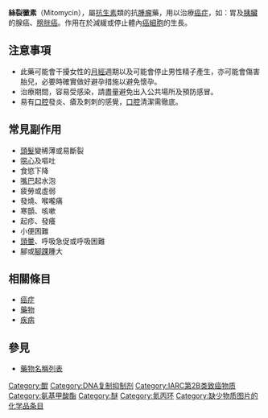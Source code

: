 {{medical}}
{{chemref|time=2011-11-26T05:33:32+00:00 }}
{{Infobox drug
|IUPAC=
|CAS=50-07-7
|ATC=L01DC03
|通用名_zh=絲裂黴素C
|通用名_en=Mitomycin
|分子式=C<sub>15</sub>H<sub>18</sub>N<sub>4</sub>O<sub>5</sub>
|分子量=334.327
|結構圖=Mitomycin.svg
|半衰期=8-48分鐘
|代謝=[[肝臟|肝臟]]
|排泄=？
|……………………
}}
'''絲裂黴素'''（Mitomycin），屬[[抗生素|抗生素]]類的抗[[腫瘤|腫瘤]]藥，用以治療[[癌症|癌症]]，如：胃及[[胰臟|胰臟]]的腺癌、[[膀胱癌|膀胱癌]]。作用在於減緩或停止體內[[癌細胞|癌細胞]]的生長。

== 注意事項 ==

* 此藥可能會干擾女性的[[月經|月經]]週期以及可能會停止男性精子產生，亦可能會傷害胎兒，必要時確實做好避孕措施以避免懷孕。
* 治療期間，容易受感染，請盡量避免出入公共場所及預防感冒。
* 易有[[口腔|口腔]]發炎、瘡及刺刺的感覺，[[口腔|口腔]]清潔需徹底。

== 常見副作用 ==

* [[頭髮|頭髮]]變稀薄或易斷裂
* [[噁心|噁心]]及嘔吐
* 食慾下降
* [[嘴巴|嘴巴]]起水泡
* 疲勞或虛弱
* 發燒、喉嚨痛
* 寒顫、咳嗽
* 起疹、發癢
* 小便困難
* [[頭暈|頭暈]]、呼吸急促或呼吸困難
* 腳或[[腳踝|腳踝]]腫大

== 相關條目 ==
* [[癌症|癌症]]
* [[藥物|藥物]]
* [[疾病|疾病]]
== 參見 ==
* [[藥物名稱列表|藥物名稱列表]]

{{化疗药物}}

[[Category:醌|Category:醌]]
[[Category:DNA复制抑制剂|Category:DNA复制抑制剂]]
[[Category:IARC第2B类致癌物质|Category:IARC第2B类致癌物质]]
[[Category:氨基甲酸酯|Category:氨基甲酸酯]]
[[Category:醚|Category:醚]]
[[Category:氮丙环|Category:氮丙环]]
[[Category:缺少物质图片的化学品条目|Category:缺少物质图片的化学品条目]]